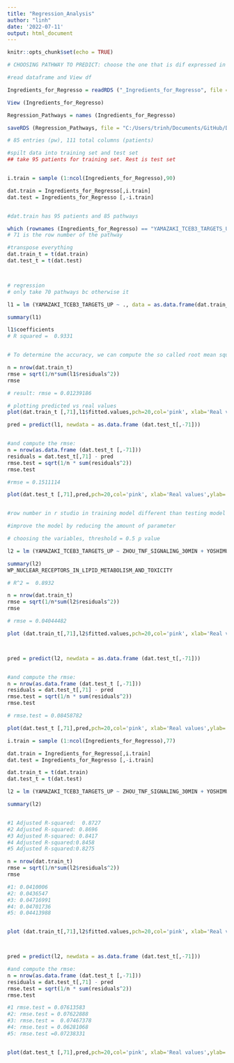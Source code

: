 ```yaml
---
title: "Regression_Analysis"
author: "linh"
date: '2022-07-11'
output: html_document
---
```


```r
knitr::opts_chunk$set(echo = TRUE)
```


```r

# CHOOSING PATHWAY TO PREDICT: choose the one that is dif expressed in BRCA and dif expressed between BRCA and other cancer types 

#read dataframe and View df

Ingredients_for_Regresso = readRDS ("_Ingredients_for_Regresso", file = "C:/Users/trinh/Documents/GitHub/DATATSETS/_Ingredients_for_Regresso.rds")

View (Ingredients_for_Regresso)

Regression_Pathways = names (Ingredients_for_Regresso) 

saveRDS (Regression_Pathways, file = "C:/Users/trinh/Documents/GitHub/DATATSETS/Regression_Pathways.RDS")

# 85 entries (pw), 111 total columns (patients)

#spilt data into training set and test set
## take 95 patients for training set. Rest is test set 


i.train = sample (1:ncol(Ingredients_for_Regresso),90)

dat.train = Ingredients_for_Regresso[,i.train]
dat.test = Ingredients_for_Regresso [,-i.train]


#dat.train has 95 patients and 85 pathways

which (rownames (Ingredients_for_Regresso) == "YAMAZAKI_TCEB3_TARGETS_UP")
# 71 is the row number of the pathway

#transpose everything 
dat.train_t = t(dat.train)
dat.test_t = t(dat.test)



# regression 
# only take 70 pathways bc otherwise it 

l1 = lm (YAMAZAKI_TCEB3_TARGETS_UP ~ ., data = as.data.frame(dat.train_t))

summary(l1)

l1$coefficients
# R squared =  0.9331 


# To determine the accuracy, we can compute the so called root mean squared error (RMSE)

n = nrow(dat.train_t)
rmse = sqrt(1/n*sum(l1$residuals^2))
rmse

# result: rmse = 0.01239186

# plotting predicted vs real values
plot(dat.train_t [,71],l1$fitted.values,pch=20,col='pink', xlab='Real values',ylab='Predicted values');abline(0,1,col='red')
```



```r


pred = predict(l1, newdata = as.data.frame (dat.test_t[,-71]))


#and compute the rmse:
n = nrow(as.data.frame (dat.test_t [,-71]))
residuals = dat.test_t[,71] - pred
rmse.test = sqrt(1/n * sum(residuals^2))
rmse.test

#rmse = 0.1511114

plot(dat.test_t [,71],pred,pch=20,col='pink', xlab='Real values',ylab='Predicted values', main = "predicted values for testing dataset and real values");abline(0,1,col='red') 


#row number in r studio in training model different than testing model

```


```r

#improve the model by reducing the amount of parameter

# choosing the variables, threshold = 0.5 p value

l2 = lm (YAMAZAKI_TCEB3_TARGETS_UP ~ ZHOU_TNF_SIGNALING_30MIN + YOSHIMURA_MAPK8_TARGETS_DN + ZAMORA_NOS2_TARGETS_DN  + ZHAN_MULTIPLE_MYELOMA_CD1_AND_CD2_DN + ZHANG_PROLIFERATING_VS_QUIESCENT +   ZHONG_SECRETOME_OF_LUNG_CANCER_AND_ENDOTHELIUM  +   YAO_TEMPORAL_RESPONSE_TO_PROGESTERONE_CLUSTER_9   + YAGI_AML_WITH_T_8_21_TRANSLOCATION +YAGI_AML_FAB_MARKERS +  WP_VEGFAVEGFR2_SIGNALING_PATHWAY+   WU_CELL_MIGRATION +  WU_HBX_TARGETS_2_UP    + WP_PRIMARY_FOCAL_SEGMENTAL_GLOMERULOSCLEROSIS_FSGS + WP_NUCLEAR_RECEPTORS_IN_LIPID_METABOLISM_AND_TOXICITY + WP_EXTRACELLULAR_VESICLES_IN_THE_CROSSTALK_OF_CARDIAC_CELLS   +    WP_CYTOPLASMIC_RIBOSOMAL_PROTEINS  + WP_CLEAR_CELL_RENAL_CELL_CARCINOMA_PATHWAYS + WOO_LIVER_CANCER_RECURRENCE_UP  + WANG_TUMOR_INVASIVENESS_UP  + WATANABE_RECTAL_CANCER_RADIOTHERAPY_RESPONSIVE_DN   + WEBER_METHYLATED_HCP_IN_FIBROBLAST_DN + WEBER_METHYLATED_HCP_IN_SPERM_DN  +   WEBER_METHYLATED_HCP_IN_SPERM_UP   +  WEIGEL_OXIDATIVE_STRESS_BY_HNE_AND_H2O2 +   WEINMANN_ADAPTATION_TO_HYPOXIA_UP, data = as.data.frame(dat.train_t))

summary(l2)
WP_NUCLEAR_RECEPTORS_IN_LIPID_METABOLISM_AND_TOXICITY

# R^2 =  0.8932 

n = nrow(dat.train_t)
rmse = sqrt(1/n*sum(l2$residuals^2))
rmse

# rmse = 0.04044482 

plot (dat.train_t[,71],l2$fitted.values,pch=20,col='pink', xlab='Real values',ylab='Predicted values', main = "real values again predicted values training model"); abline(0,1,col='red')



pred = predict(l2, newdata = as.data.frame (dat.test_t[,-71]))


#and compute the rmse:
n = nrow(as.data.frame (dat.test_t [,-71]))
residuals = dat.test_t[,71] - pred
rmse.test = sqrt(1/n * sum(residuals^2))
rmse.test

# rmse.test = 0.08458782

plot(dat.test_t [,71],pred,pch=20,col='pink', xlab='Real values',ylab='Predicted values', main = "predicted values for testing dataset and real values");abline(0,1,col='red')

```


```r

i.train = sample (1:ncol(Ingredients_for_Regresso),77)

dat.train = Ingredients_for_Regresso[,i.train]
dat.test = Ingredients_for_Regresso [,-i.train]

dat.train_t = t(dat.train)
dat.test_t = t(dat.test)

l2 = lm (YAMAZAKI_TCEB3_TARGETS_UP ~ ZHOU_TNF_SIGNALING_30MIN + YOSHIMURA_MAPK8_TARGETS_DN + ZAMORA_NOS2_TARGETS_DN  + ZHAN_MULTIPLE_MYELOMA_CD1_AND_CD2_DN + ZHANG_PROLIFERATING_VS_QUIESCENT +   ZHONG_SECRETOME_OF_LUNG_CANCER_AND_ENDOTHELIUM  +   YAO_TEMPORAL_RESPONSE_TO_PROGESTERONE_CLUSTER_9   + YAGI_AML_WITH_T_8_21_TRANSLOCATION +YAGI_AML_FAB_MARKERS +  WP_VEGFAVEGFR2_SIGNALING_PATHWAY+   WU_CELL_MIGRATION +  WU_HBX_TARGETS_2_UP    + WP_PRIMARY_FOCAL_SEGMENTAL_GLOMERULOSCLEROSIS_FSGS + WP_NUCLEAR_RECEPTORS_IN_LIPID_METABOLISM_AND_TOXICITY + WP_EXTRACELLULAR_VESICLES_IN_THE_CROSSTALK_OF_CARDIAC_CELLS   +    WP_CYTOPLASMIC_RIBOSOMAL_PROTEINS  + WP_CLEAR_CELL_RENAL_CELL_CARCINOMA_PATHWAYS + WOO_LIVER_CANCER_RECURRENCE_UP  + WANG_TUMOR_INVASIVENESS_UP  + WATANABE_RECTAL_CANCER_RADIOTHERAPY_RESPONSIVE_DN   + WEBER_METHYLATED_HCP_IN_FIBROBLAST_DN + WEBER_METHYLATED_HCP_IN_SPERM_DN  +   WEBER_METHYLATED_HCP_IN_SPERM_UP   +  WEIGEL_OXIDATIVE_STRESS_BY_HNE_AND_H2O2 +   WEINMANN_ADAPTATION_TO_HYPOXIA_UP, data = as.data.frame(dat.train_t))

summary(l2)


#1 Adjusted R-squared:  0.8727 
#2 Adjusted R-squared: 0.8696 
#3 Adjusted R-squared: 0.8417 
#4 Adjusted R-squared:0.8458 
#5 Adjusted R-squared:0.8275 

n = nrow(dat.train_t)
rmse = sqrt(1/n*sum(l2$residuals^2))
rmse

#1: 0.0410006
#2: 0.0436547
#3: 0.04716991
#4: 0.04701736
#5: 0.04413988


plot (dat.train_t[,71],l2$fitted.values,pch=20,col='pink', xlab='Real values',ylab='Predicted values', main = "real values again predicted values training model #5"); abline(0,1,col='red')



pred = predict(l2, newdata = as.data.frame (dat.test_t[,-71]))

#and compute the rmse:
n = nrow(as.data.frame (dat.test_t [,-71]))
residuals = dat.test_t[,71] - pred
rmse.test = sqrt(1/n * sum(residuals^2))
rmse.test

#1 rmse.test = 0.07613583
#2: rmse.test = 0.07622888
#3: rmse.test =  0.07467378
#4: rmse.test = 0.06281068
#5: rmse.test =0.07238331


plot(dat.test_t [,71],pred,pch=20,col='pink', xlab='Real values',ylab='Predicted values', main = "predicted values for testing dataset and real values #5");abline(0,1,col='red')
```

